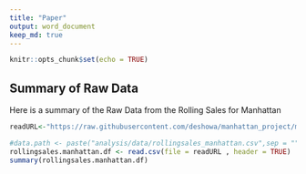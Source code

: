 ```yaml
---
title: "Paper"
output: word_document
keep_md: true
---
```


```r
knitr::opts_chunk$set(echo = TRUE)
```

## Summary of Raw Data
Here is a summary of the Raw Data from the Rolling Sales for Manhattan

```r

readURL<-"https://raw.githubusercontent.com/deshowa/manhattan_project/master/analysis/data/rollingsales_manhattan.csv"

#data.path <- paste("analysis/data/rollingsales_manhattan.csv",sep = "")
rollingsales.manhattan.df <- read.csv(file = readURL , header = TRUE)
summary(rollingsales.manhattan.df)
```
